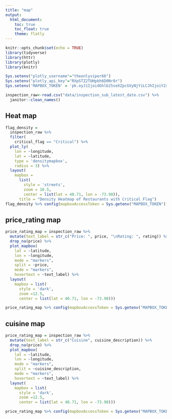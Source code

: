 ```yaml
---
title: "map"
output: 
  html_document:
    toc: true
    toc_float: true
    theme: flatly
---
```


```r
knitr::opts_chunk$set(echo = TRUE)
library(tidyverse)
library(httr)
library(plotly)
library(knitr)
```

```r
Sys.setenv("plotly_username"="theonlyviper66")
Sys.setenv("plotly_api_key"="RXpSTZ2TUHpbh6D0Nr8r")
Sys.setenv('MAPBOX_TOKEN' = 'pk.eyJ1IjoidGhlb25seXZpcGVyNjYiLCJhIjoiY2xiZWY3dmp6MGFyeTNwcXppdzRnYm1nbyJ9.G05d_geqdk2HTTdZRmOmzg')
```

```r
inspection_raw<-read.csv("data/inspection_sub_latest_date.csv") %>% 
  janitor::clean_names()
```

## Heat map
```r
flag_density = 
  inspection_raw %>% 
  filter(
    critical_flag == "Critical") %>% 
  plot_ly(
    lon = ~longitude, 
    lat = ~latitude,  
    type = 'densitymapbox',
    radius = 3) %>% 
  layout(
    mapbox = 
      list(
        style = 'streets',
        zoom = 10.5,
        center = list(lat = 40.71, lon = -73.98)),
      title = "Density Heatmap of Restaurants with Critical Flag")
flag_density %>% config(mapboxAccessToken = Sys.getenv("MAPBOX_TOKEN"))
```

## price_rating map
```r
price_rating_map = inspection_raw %>%
  mutate(text_label = str_c("Price: ", price, "\nRating: ", rating)) %>% 
  drop_na(price) %>%
  plot_mapbox(
    lat = ~latitude,
    lon = ~longitude,
    mode = "markers",
    split = ~price,
    mode = "markers",
    hovertext = ~text_label) %>%
  layout(
    mapbox = list(
      style = 'dark',
      zoom =12.5,
      center = list(lat = 40.71, lon = -73.98))) 

price_rating_map %>% config(mapboxAccessToken = Sys.getenv("MAPBOX_TOKEN"))
```

## cuisine map
```r
price_rating_map = inspection_raw %>%
  mutate(text_label = str_c("Cuisine", cuisine_description)) %>% 
  drop_na(price) %>%
  plot_mapbox(
    lat = ~latitude,
    lon = ~longitude,
    mode = "markers",
    split = ~cuisine_description,
    mode = "markers",
    hovertext = ~text_label) %>%
  layout(
    mapbox = list(
      style = 'dark',
      zoom =12.5,
      center = list(lat = 40.71, lon = -73.98))) 

price_rating_map %>% config(mapboxAccessToken = Sys.getenv("MAPBOX_TOKEN"))
```

